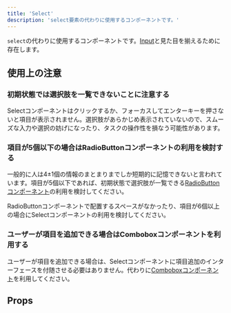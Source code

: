 ```yaml
---
title: 'Select'
description: 'select要素の代わりに使用するコンポーネントです。'
---
```


`select`の代わりに使用するコンポーネントです。[Input](/products/components/input/)と見た目を揃えるために存在します。

<ComponentStory name="Select" />

## 使用上の注意

### 初期状態では選択肢を一覧できないことに注意する

Selectコンポーネントはクリックするか、フォーカスしてエンターキーを押さないと項目が表示されません。選択肢があらかじめ表示されていないので、スムーズな入力や選択の妨げになったり、タスクの操作性を損なう可能性があります。

### 項目が5個以下の場合はRadioButtonコンポーネントの利用を検討する

一般的に人は4±1個の情報のまとまりまでしか短期的に記憶できないと言われています。項目が5個以下であれば、初期状態で選択肢が一覧できる[RadioButtonコンポーネント](/products/components/radio-button/)の利用を検討してください。

RadioButtonコンポーネントで配置するスペースがなかったり、項目が6個以上の場合にSelectコンポーネントの利用を検討してください。

### ユーザーが項目を追加できる場合はComboboxコンポーネントを利用する

ユーザーが項目を追加できる場合は、Selectコンポーネントに項目追加のインターフェースを付随させる必要はありません。代わりに[Comboboxコンポーネント](/products/components/combo-box/)を利用してください。

## Props

<ComponentPropsTable name="Select" />


